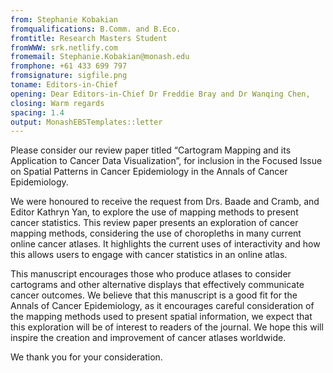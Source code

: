 ```yaml
---
from: Stephanie Kobakian
fromqualifications: B.Comm. and B.Eco.
fromtitle: Research Masters Student
fromWWW: srk.netlify.com
fromemail: Stephanie.Kobakian@monash.edu
fromphone: +61 433 699 797
fromsignature: sigfile.png
toname: Editors-in-Chief
opening: Dear Editors-in-Chief Dr Freddie Bray and Dr Wanqing Chen,
closing: Warm regards
spacing: 1.4
output: MonashEBSTemplates::letter
---
```


Please consider our review paper titled "Cartogram Mapping and its Application to Cancer Data Visualization", for inclusion in the Focused Issue on Spatial Patterns in Cancer Epidemiology in the Annals of Cancer Epidemiology.

We were honoured to receive the request from Drs. Baade and Cramb, and Editor Kathryn Yan, to explore the use of mapping methods to present cancer statistics.
This review paper presents an exploration of cancer mapping methods, considering the use of choropleths in many current online cancer atlases.
It highlights the current uses of interactivity and how this allows users to engage with cancer statistics in an online atlas.

This manuscript encourages those who produce atlases to consider cartograms and other alternative displays that effectively communicate cancer outcomes.
We believe that this manuscript is a good fit for the Annals of Cancer Epidemiology, as it encourages careful consideration of the mapping methods used to present spatial information, we expect that this exploration will be of interest to readers of the journal. We hope this will inspire the creation and improvement of cancer atlases worldwide.

We thank you for your consideration.


